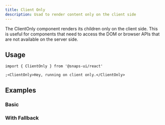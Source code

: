 ```yaml
---
title: Client Only
description: Usad to render content only on the client side
---
```


The ClientOnly component renders its children only on the client side. This is useful for components
that need to access the DOM or browser APIs that are not available on the server side.

## Usage

```tsx
import { ClientOnly } from '@snaps-ui/react'

;<ClientOnly>Hey, running on client only.</ClientOnly>
```

## Examples

### Basic

<ExampleTabs name="client-only-basics" scope="client-only" />

### With Fallback

<ExampleTabs name="client-only-fallback" scope="client-only" />
